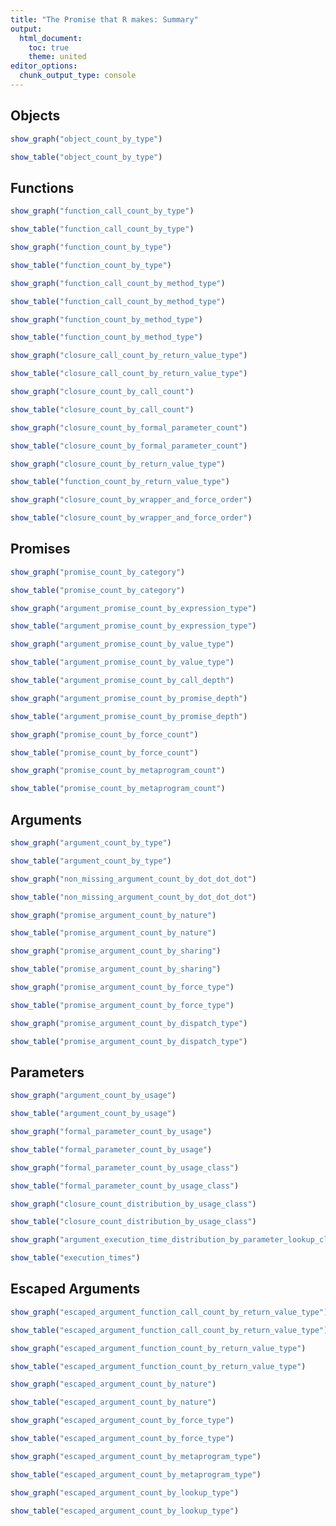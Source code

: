 ```yaml
---
title: "The Promise that R makes: Summary"
output:
  html_document:
    toc: true
    theme: united
editor_options:
  chunk_output_type: console
---
```


<style type="text/css">
.main-container {
  max-width: 1200px;
  margin-left: auto;
  margin-right: auto;
  padding-left: 15px;
  padding-right: 15px;
}

.datatables {
    height: 575px !important; 
}
</style>

## Objects

```r
show_graph("object_count_by_type")
```

```r
show_table("object_count_by_type")
```

## Functions

```r
show_graph("function_call_count_by_type")
```

```r
show_table("function_call_count_by_type")
```

```r
show_graph("function_count_by_type")
```

```r
show_table("function_count_by_type")
```

```r
show_graph("function_call_count_by_method_type")
```

```r
show_table("function_call_count_by_method_type")
```

```r
show_graph("function_count_by_method_type")
```

```r
show_table("function_count_by_method_type")
```

```r
show_graph("closure_call_count_by_return_value_type")
```

```r
show_table("closure_call_count_by_return_value_type")
```

```r
show_graph("closure_count_by_call_count")
```

```r
show_table("closure_count_by_call_count")
```

```r
show_graph("closure_count_by_formal_parameter_count")
```

```r
show_table("closure_count_by_formal_parameter_count")
```

```r
show_graph("closure_count_by_return_value_type")
```

```r
show_table("function_count_by_return_value_type")
```

```r
show_graph("closure_count_by_wrapper_and_force_order")
```

```r
show_table("closure_count_by_wrapper_and_force_order")
```

## Promises

```r
show_graph("promise_count_by_category")
```

```r
show_table("promise_count_by_category")
```

```r
show_graph("argument_promise_count_by_expression_type")
```

```r
show_table("argument_promise_count_by_expression_type")
```

```r
show_graph("argument_promise_count_by_value_type")
```

```r
show_table("argument_promise_count_by_value_type")
```

```r
show_table("argument_promise_count_by_call_depth")
```

```r
show_graph("argument_promise_count_by_promise_depth")
```

```r
show_table("argument_promise_count_by_promise_depth")
```

```r
show_graph("promise_count_by_force_count")
```

```r
show_table("promise_count_by_force_count")
```

```r
show_graph("promise_count_by_metaprogram_count")
```

```r
show_table("promise_count_by_metaprogram_count")
```
## Arguments

```r
show_graph("argument_count_by_type")
```

```r
show_table("argument_count_by_type")
```

```r
show_graph("non_missing_argument_count_by_dot_dot_dot")
```

```r
show_table("non_missing_argument_count_by_dot_dot_dot")
```

```r
show_graph("promise_argument_count_by_nature")
```

```r
show_table("promise_argument_count_by_nature")
```

```r
show_graph("promise_argument_count_by_sharing")
```

```r
show_table("promise_argument_count_by_sharing")
```

```r
show_graph("promise_argument_count_by_force_type")
```

```r
show_table("promise_argument_count_by_force_type")
```

```r
show_graph("promise_argument_count_by_dispatch_type")
```

```r
show_table("promise_argument_count_by_dispatch_type")
```

## Parameters

```r
show_graph("argument_count_by_usage")
```

```r
show_table("argument_count_by_usage")
```

```r
show_graph("formal_parameter_count_by_usage")
```

```r
show_table("formal_parameter_count_by_usage")
```

```r
show_graph("formal_parameter_count_by_usage_class")
```

```r
show_table("formal_parameter_count_by_usage_class")
```

```r
show_graph("closure_count_distribution_by_usage_class")
```

```r
show_table("closure_count_distribution_by_usage_class")
```

```r
show_graph("argument_execution_time_distribution_by_parameter_lookup_class")
```

```r
show_table("execution_times")
```

## Escaped Arguments

```r
show_graph("escaped_argument_function_call_count_by_return_value_type")
```

```r
show_table("escaped_argument_function_call_count_by_return_value_type")
```

```r
show_graph("escaped_argument_function_count_by_return_value_type")
```

```r
show_table("escaped_argument_function_count_by_return_value_type")
```

```r
show_graph("escaped_argument_count_by_nature")
```

```r
show_table("escaped_argument_count_by_nature")
```

```r
show_graph("escaped_argument_count_by_force_type")
```

```r
show_table("escaped_argument_count_by_force_type")
```

```r
show_graph("escaped_argument_count_by_metaprogram_type")
```

```r
show_table("escaped_argument_count_by_metaprogram_type")
```

```r
show_graph("escaped_argument_count_by_lookup_type")
```

```r
show_table("escaped_argument_count_by_lookup_type")
```

